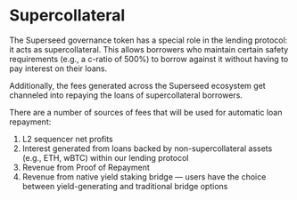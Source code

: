 
# Supercollateral

The Superseed governance token has a special role in the lending protocol: it acts as supercollateral. This allows borrowers who maintain certain safety requirements (e.g., a c-ratio of 500%) to borrow against it without having to pay interest on their loans.

Additionally, the fees generated across the Superseed ecosystem get channeled into repaying the loans of supercollateral borrowers.

There are a number of sources of fees that will be used for automatic loan repayment:

1. L2 sequencer net profits
2. Interest generated from loans backed by non-supercollateral assets (e.g., ETH, wBTC) within our lending protocol
3. Revenue from Proof of Repayment
4. Revenue from native yield staking bridge — users have the choice between yield-generating and traditional bridge options